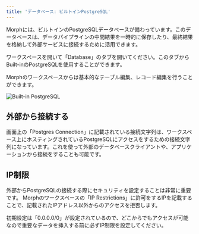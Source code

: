 ```yaml
---
title: 'データベース: ビルトインPostgreSQL'
---
```

Morphには、ビルトインのPostgreSQLデータベースが備わっています。このデータベースは、データパイプラインの中間結果を一時的に保存したり、最終結果を格納して外部サービスに接続するために活用できます。

ワークスペースを開いて「Database」のタブを開いてください。このタブからBuilt-inのPostgreSQLを使用することができます。

Morphのワークスペースからは基本的なテーブル編集、レコード編集を行うことができます。

<img
  src="/assets/images/docs/builtin-postgres.png"
  alt="Built-in PostgreSQL"
/>

## 外部から接続する

画面上の「Postgres Connection」に記載されている接続文字列は、ワークスペース上にホスティングされているPostgreSQLにアクセスをするための接続文字列になっています。これを使って外部のデータベースクライアントや、アプリケーションから接続をすることも可能です。

## IP制限

外部からPostgreSQLの接続する際にセキュリティを設定することは非常に重要です。
Morphのワークスペースの「IP Restrictions」に許可をするIPを記載することで、記載されたIPアドレス以外からのアクセスを拒否します。

<Warning>初期設定は「0.0.0.0/0」が設定されているので、どこからでもアクセスが可能なので重要なデータを挿入する前に必ずIP制限を設定してください。</Warning>
